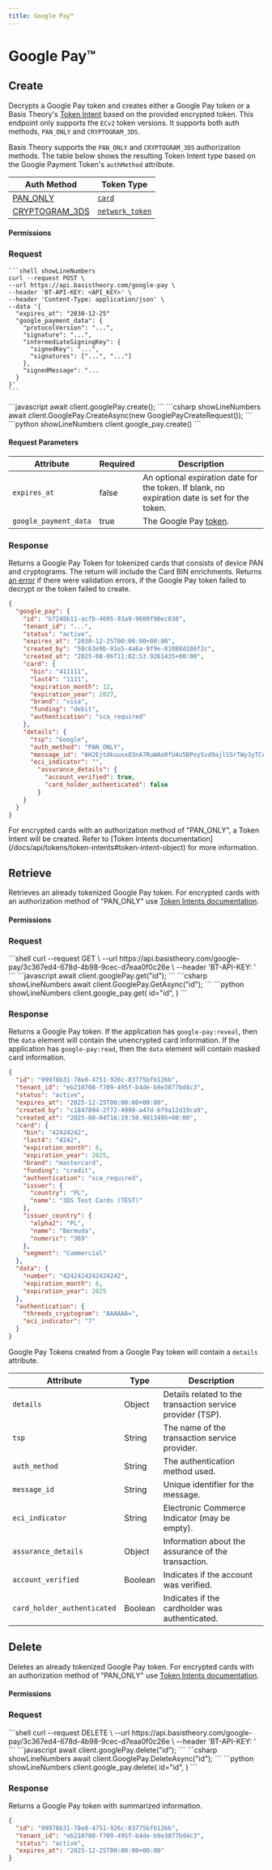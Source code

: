 ```yaml
---
title: Google Pay™
---
```




# Google Pay™

## Create

Decrypts a Google Pay token and creates either a Google Pay token or a Basis Theory's [Token Intent](/docs/api/tokens/token-intents#token-intent-object) based on the provided encrypted token. This endpoint only supports the `ECv2` token versions. It supports both auth methods, `PAN_ONLY` and `CRYPTOGRAM_3DS`.

Basis Theory supports the `PAN_ONLY` and `CRYPTOGRAM_3DS` authorization methods.
The table below shows the resulting Token Intent type based on the Google Payment Token's `authMethod` attribute.

| Auth Method   | Token Type   |
|---------------|--------------|
| [PAN_ONLY](https://developers.google.com/pay/api/web/guides/resources/payment-data-cryptography#pan_only) | [`card`](/docs/api/tokens/token-types#card) |
| [CRYPTOGRAM_3DS](https://developers.google.com/pay/api/web/guides/resources/payment-data-cryptography#cryptogram_3ds)  | [`network_token`](/docs/api/tokens/token-types#network-token)  |


<HttpMethod method={HttpMethods.POST} endpoint="https://api.basistheory.com/google-pay" />

#### Permissions

<Permission content="google-pay:create" />

### Request

<Tabs className="bt-tabs" groupId="languages">
  <TabItem value="shell" label="cURL">

    ```shell showLineNumbers
    curl --request POST \
    --url https://api.basistheory.com/google-pay \
    --header 'BT-API-KEY: <API_KEY>' \
    --header 'Content-Type: application/json' \
    --data '{
      "expires_at": "2030-12-25"
      "google_payment_data": {
        "protocolVersion": "...",
        "signature": "...",
        "intermediateSigningKey": {
          "signedKey": "...",
          "signatures": ["...", "..."]
        },
        "signedMessage": "...
      }
    }'
    ```
  </TabItem>

  <TabItem value="node" label="Node">
    ```javascript
    await client.googlePay.create();
    ```
  </TabItem>
  <TabItem value="csharp" label="C#">
    ```csharp showLineNumbers
    await client.GooglePay.CreateAsync(new GooglePayCreateRequest());
    ```
  </TabItem>
  <TabItem value="python" label="Python">
    ```python showLineNumbers
    client.google_pay.create()
    ```
  </TabItem>
</Tabs>

#### Request Parameters

| Attribute  | Required | Description                                                        |
|------------|----------|--------------------------------------------------------------------|
| `expires_at` | false | An optional expiration date for the token. If blank, no expiration date is set for the token. |
| `google_payment_data` | true | The Google Pay [token](https://developers.google.com/pay/api/web/guides/resources/payment-data-cryptography#payment-method-token-structure). |

### Response

Returns a Google Pay Token for tokenized cards that consists of device PAN and cryptograms.
The return will include the Card BIN enrichments.
Returns [an error](/docs/api/errors) if there were validation errors, if the Google Pay token failed to decrypt or the token failed to create.

```json
{
  "google_pay": {
    "id": "b7248b11-acfb-4695-93a9-9609f90ec038",
    "tenant_id": "...",
    "status": "active",
    "expires_at": "2030-12-25T00:00:00+00:00",
    "created_by": "50c63e9b-91e5-4a6a-9f9e-81088d106f2c",
    "created_at": "2025-08-06T11:02:53.9261435+00:00",
    "card": {
      "bin": "411111",
      "last4": "1111",
      "expiration_month": 12,
      "expiration_year": 2027,
      "brand": "visa",
      "funding": "debit",
      "authentication": "sca_required"
    },
    "details": {
      "tsp": "Google",
      "auth_method": "PAN_ONLY",
      "message_id": "AH2EjtdkuuxxO3nA7RuWAo0fU4u5BPoySvd9ajlSSrTWy3yTCu2IRbRwp8K3sFjSUS-ELa7UzetwY6UFsNLISYiKY6arNIOfYxutYYH3LJdIH0UcmoRDzmM",
      "eci_indicator": "",
        "assurance_details": {
          "account_verified": true,
          "card_holder_authenticated": false
        }
    }
  }
}
```

<Alert type={Alerts.Information}>
  For encrypted cards with an authorization method of "PAN_ONLY", a Token Intent will be created. Refer to [Token Intents documentation](/docs/api/tokens/token-intents#token-intent-object) for more information.
</Alert>

## Retrieve

Retrieves an already tokenized Google Pay token. For encrypted cards with an authorization method of "PAN_ONLY" use [Token Intents documentation](/docs/api/tokens/token-intents#get-a-token-intent).

<HttpMethod method={HttpMethods.GET} endpoint="https://api.basistheory.com/google-pay/{:id}" />

#### Permissions

<Permission content="google-pay:read" />
<Permission content="google-pay:reveal" />

### Request

<Tabs className="bt-tabs" groupId="languages">
  <TabItem value="shell" label="cURL">
    ```shell
    curl --request GET \
    --url https://api.basistheory.com/google-pay/3c367ed4-678d-4b98-9cec-d7eaa0f0c26e \
    --header 'BT-API-KEY: <API_KEY>'
    ```
  </TabItem>

  <TabItem value="node" label="Node">
    ```javascript
    await client.googlePay.get("id");
    ```
  </TabItem>
  <TabItem value="csharp" label="C#">
    ```csharp showLineNumbers
    await client.GooglePay.GetAsync("id");
    ```
  </TabItem>
  <TabItem value="python" label="Python">
    ```python showLineNumbers
    client.google_pay.get(
    id="id",
    )
    ```
  </TabItem>
</Tabs>

### Response

Returns a Google Pay token.
If the application has `google-pay:reveal`, then the `data` element will contain the unencrypted card information.
If the application has `google-pay:read`, then the `data` element will contain masked card information.

```json
{
  "id": "99978b31-78e8-4751-926c-83775bfb126b",
  "tenant_id": "eb210708-f709-495f-b4de-b9e3877bd4c3",
  "status": "active",
  "expires_at": "2025-12-25T00:00:00+00:00",
  "created_by": "c1847894-2f72-4999-a47d-bf9a12d19ca9",
  "created_at": "2025-08-04T16:19:50.9013495+00:00",
  "card": {
    "bin": "42424242",
    "last4": "4242",
    "expiration_month": 6,
    "expiration_year": 2025,
    "brand": "mastercard",
    "funding": "credit",
    "authentication": "sca_required",
    "issuer": {
      "country": "PL",
      "name": "3DS Test Cards (TEST)"
    },
    "issuer_country": {
      "alpha2": "PL",
      "name": "Bermuda",
      "numeric": "369"
    },
    "segment": "Commercial"
  },
  "data": {
    "number": "4242424242424242",
    "expiration_month": 6,
    "expiration_year": 2025
  },
  "authentication": {
    "threeds_cryptogram": "AAAAAA=",
    "eci_indicator": "7"
  }
}
```

Google Pay Tokens created from a Google Pay token will contain a `details` attribute.

| Attribute                         | Type      | Description                                   |
|-----------------------------------|-----------|-----------------------------------------------|
| `details`                         | Object    | Details related to the transaction service provider (TSP).  |
| `tsp`                             | String    | The name of the transaction service provider. |
| `auth_method`                     | String    | The authentication method used.              |
| `message_id`                      | String    | Unique identifier for the message.           |
| `eci_indicator`                   | String    | Electronic Commerce Indicator (may be empty).|
| `assurance_details`               | Object    | Information about the assurance of the transaction. |
| `account_verified`                | Boolean   | Indicates if the account was verified.       |
| `card_holder_authenticated`       | Boolean   | Indicates if the cardholder was authenticated.|

## Delete

Deletes an already tokenized Google Pay token. For encrypted cards with an authorization method of "PAN_ONLY" use [Token Intents documentation](/docs/api/tokens/token-intents#delete-token-intent).

<HttpMethod method={HttpMethods.DELETE} endpoint="https://api.basistheory.com/google-pay/{:id}" />

#### Permissions

<Permission content="google-pay:delete" />

### Request

<Tabs className="bt-tabs" groupId="languages">
  <TabItem value="shell" label="cURL">
    ```shell
    curl --request DELETE \
    --url https://api.basistheory.com/google-pay/3c367ed4-678d-4b98-9cec-d7eaa0f0c26e \
    --header 'BT-API-KEY: <API_KEY>'
    ```
  </TabItem>

  <TabItem value="node" label="Node">
    ```javascript
    await client.googlePay.delete("id");
    ```
  </TabItem>
  <TabItem value="csharp" label="C#">
    ```csharp showLineNumbers
    await client.GooglePay.DeleteAsync("id");
    ```
  </TabItem>
  <TabItem value="python" label="Python">
    ```python showLineNumbers
    client.google_pay.delete(
    id="id",
    )
    ```
  </TabItem>
</Tabs>

### Response

Returns a Google Pay token with summarized information.

```json
{
  "id": "99978b31-78e8-4751-926c-83775bfb126b",
  "tenant_id": "eb210708-f709-495f-b4de-b9e3877bd4c3",
  "status": "active",
  "expires_at": "2025-12-25T00:00:00+00:00"
}
```
